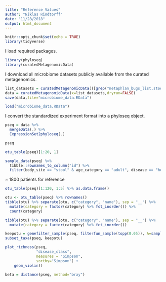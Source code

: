 ```yaml
---
title: "Reference Values"
author: "Niklas Rindtorff"
date: "11/28/2018"
output: html_document
---
```


```r
knitr::opts_chunk$set(echo = TRUE)
library(tidyverse)
```

I load required packages. 

```r
library(phyloseq)
library(curatedMetagenomicData)
```

I download all microbiome datasets publicly available from the curated metagenomics.

```r
list_datasets = curatedMetagenomicData()[grep("metaphlan_bugs_list.stool",curatedMetagenomicData())]
data = curatedMetagenomicData(x=list_datasets,dryrun=FALSE)
save(data,file="microbiome_data.RData")
```

```r
load("microbiome_data.RData")
```

I convert the standardized experiment format into a phyloseq object.

```r
pseq = data %>% 
  mergeData(.) %>% 
  ExpressionSet2phyloseq(.)
```



```r
pseq
```


```r
otu_table(pseq)[1:20, 1]
```


```r
sample_data(pseq) %>%
  tibble::rownames_to_column("id") %>%
  filter(body_site == "stool" & age_category == "adult", disease == "healthy")
```

~ 1800 patients for reference

```r
otu_table(pseq)[1:120, 1:5] %>% as.data.frame()
```


```r
otu <- otu_table(pseq) %>% rownames()
tibble(otu) %>% separate(otu, c("category", "name"), sep = "__") %>% 
  mutate(category = factor(category) %>% fct_inorder()) %>%
  count(category)
```

```r
tibble(otu) %>% separate(otu, c("category", "name"), sep = "__") %>% 
  mutate(category = factor(category) %>% fct_inorder())
```

```r
keepotu = genefilter_sample(pseq, filterfun_sample(topp(0.05)), A=sample_data(pseq) %>% nrow()/100)
subset_taxa(pseq, keepotu)
```

```r
plot_richness(pseq, 
              "disease_class", 
              measures = "Simpson", 
              sortby="Simpson") + 
    geom_violin()
```

```r
beta = distance(pseq, method="bray")
```


